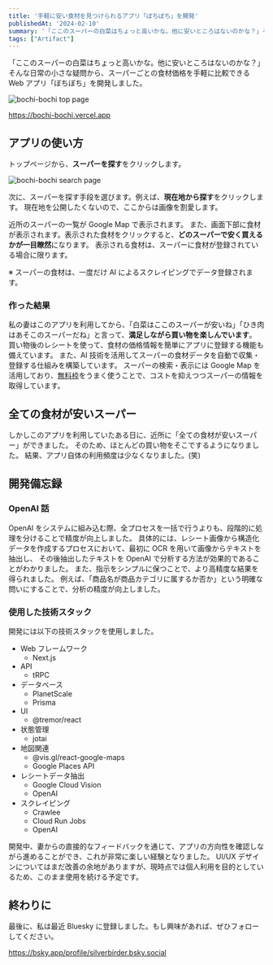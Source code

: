 ```yaml
---
title: '手軽に安い食材を見つけられるアプリ「ぼちぼち」を開発'
publishedAt: '2024-02-10'
summary: '「ここのスーパーの白菜はちょっと高いかな。他に安いところはないのかな？」そんな日常の小さな疑問から、スーパーごとの食材価格を手軽に比較できる Web アプリ「ぼちぼち」を開発しました。'
tags: ["Artifact"]
---
```


「ここのスーパーの白菜はちょっと高いかな。他に安いところはないのかな？」そんな日常の小さな疑問から、スーパーごとの食材価格を手軽に比較できる Web アプリ「ぼちぼち」を開発しました。

<Image
  src="http://res.cloudinary.com/silverbirder/image/upload/v1707573620/akdswcwwxatnfemrbo4e.png"
  width={1400}
  height={910}
  alt="bochi-bochi top page"
/>

https://bochi-bochi.vercel.app

## アプリの使い方

トップページから、**スーパーを探す**をクリックします。

<Image
  src="http://res.cloudinary.com/silverbirder/image/upload/v1707574240/z3li36nol50hxlvcvrha.png"
  width={1410}
  height={1410}
  alt="bochi-bochi search page"
/>

次に、スーパーを探す手段を選びます。例えば、**現在地から探す**をクリックします。
現在地を公開したくないので、ここからは画像を割愛します。

近所のスーパーの一覧が Google Map で表示されます。
また、画面下部に食材が表示されます。表示された食材をクリックすると、**どのスーパーで安く買えるかが一目瞭然**になります。
表示される食材は、スーパーに食材が登録されている場合に限ります。

※ スーパーの食材は、一度だけ AI によるスクレイピングでデータ登録されます。

### 作った結果

私の妻はこのアプリを利用してから、「白菜はここのスーパーが安いね」「ひき肉はあそこのスーパーだね」と言って、**満足しながら買い物を楽しんでいます**。
買い物後のレシートを使って、食材の価格情報を簡単にアプリに登録する機能も備えています。
また、AI 技術を活用してスーパーの食材データを自動で収集・登録する仕組みを構築しています。
スーパーの検索・表示には Google Map を活用しており、[無料枠](https://mapsplatform.google.com/intl/ja/pricing/)をうまく使うことで、コストを抑えつつスーパーの情報を取得しています。

## 全ての食材が安いスーパー

しかしこのアプリを利用していたある日に、近所に「全ての食材が安いスーパー」ができました。
そのため、ほとんどの買い物をそこでするようになりました。
結果、アプリ自体の利用頻度は少なくなりました。(笑)

## 開発備忘録

### OpenAI 話

OpenAI をシステムに組み込む際、全プロセスを一括で行うよりも、段階的に処理を分けることで精度が向上しました。
具体的には、レシート画像から構造化データを作成するプロセスにおいて、最初に OCR を用いて画像からテキストを抽出し、
その後抽出したテキストを OpenAI で分析する方法が効果的であることがわかりました。
また、指示をシンプルに保つことで、より高精度な結果を得られました。
例えば、「商品名が商品カテゴリに属するか否か」という明確な問いにすることで、分析の精度が向上しました。

### 使用した技術スタック

開発には以下の技術スタックを使用しました。

- Web フレームワーク
  - Next.js
- API
  - tRPC
- データベース
  - PlanetScale
  - Prisma
- UI
  - @tremor/react
- 状態管理
  - jotai
- 地図関連
  - @vis.gl/react-google-maps
  - Google Places API
- レシートデータ抽出
  - Google Cloud Vision
  - OpenAI
- スクレイピング
  - Crawlee
  - Cloud Run Jobs
  - OpenAI

開発中、妻からの直接的なフィードバックを通じて、アプリの方向性を確認しながら進めることができ、これが非常に楽しい経験となりました。
UI/UX デザインについてはまだ改善の余地がありますが、現時点では個人利用を目的としているため、このまま使用を続ける予定です。

## 終わりに

最後に、私は最近 Bluesky に登録しました。もし興味があれば、ぜひフォローしてください。

https://bsky.app/profile/silverbirder.bsky.social
